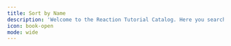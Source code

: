 ```yaml
---
title: Sort by Name
description: 'Welcome to the Reaction Tutorial Catalog. Here you search through Reactions to find your desired reaction.'
icon: book-open
mode: wide
---
```



<CardGroup cols={3}>
<HeroCard
  imgLight="https://chemlord.github.io/reactionrepo/docs/oxidation-reactions/pdcoverviewlight.png"
  imgDark="https://chemlord.github.io/reactionrepo/docs/oxidation-reactions/pdcoverviewdark.png"
  title="Corey-Schmidt Oxidation"
  description="Mild Method for Primary and Secondary Alcohol Oxidation"
  href="/your-link"
/>
<HeroCard
  imgLight="https://chemlord.github.io/reactionrepo/docs/oxidation-reactions/dess-martin-oxidation/DMPOverviewLightFix.png"
  imgDark="https://chemlord.github.io/reactionrepo/docs/oxidation-reactions/dess-martin-oxidation/DMPOverviewDarkFix.png"
  title="Dess-Martin Oxidation"
  description="Mild Method for Primary and Secondary Alcohol Oxidation"
  href="/overviews/dess-martin-oxidation/dess-martin-oxidation-overview"
/>
<HeroCard
  imgLight="https://chemlord.github.io/reactionrepo/docs/oxidation-reactions/swern-oxidation/RegularSwernOverviewL.png"
  imgDark="https://chemlord.github.io/reactionrepo/docs/oxidation-reactions/swern-oxidation/RegularSwernOverviewD.png"
  title="Swern Oxidation w/ (COCl)2"
  description="Harsh Method for Primary and Secondary Alcohol Oxidation"
  href="/your-link"
/>
</CardGroup>